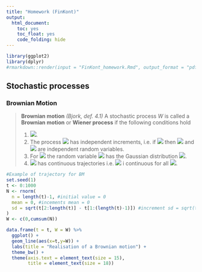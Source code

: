 ```yaml
---
title: "Homework (FinKont)"
output:
  html_document:
    toc: yes
    toc_float: yes
    code_folding: hide
---
```


```r
library(ggplot2)
library(dplyr)
#rmarkdown::render(input = "FinKont_homework.Rmd", output_format = "pdf_document")
```

## Stochastic processes

### Brownian Motion

>**Brownian motion** *(Bjork, def. 4.1)*  A stochastic process $W$ is called a **Brownian motion** or **Wiener process** if the following conditions hold
>
> 1. <img class="math inline"  src="https://math.vercel.app?inline=W_0=0"/>.
> 2. The process <img class="math inline"  src="https://math.vercel.app?inline=W"/> has independent increments, i.e. if <img class="math inline"  src="https://math.vercel.app?inline=r<s\le t< u"/> then <img class="math inline" src="https://math.vercel.app?inline=W_u-W_t"/> and <img class="math inline"  src="https://math.vercel.app?inline=W_s-W_r"/> are independent random variables.
> 3. For <img class="math inline"  src="https://math.vercel.app?inline=s<t"/> the random variable <img class="math inline"  src="https://math.vercel.app?inline=W_t-W_s"/> has the Gaussian distribution <img class="math inline"  src="https://math.vercel.app?inline=\mathcal{N}(0,t-s)" />.
> 4. <img class="math inline"  src="https://math.vercel.app?inline=W"/> has continuous trajectories i.e. <img class="math inline"  src="https://math.vercel.app?inline=s\mapsto W(s;\omega)"/> i continuous for all <img class="math inline"  src="https://math.vercel.app?inline=\omega \in\Omega"/>.

```r
#Example of trajectory for BM
set.seed(1)
t <- 0:1000
N <- rnorm(
  n = length(t)-1, #initial value = 0
  mean = 0, #incements mean = 0
  sd = sqrt(t[2:length(t)] - t[1:(length(t)-1)]) #increment sd = sqrt(t-s)
)
W <- c(0,cumsum(N))
```
```r
data.frame(t = t, W = W) %>%
  ggplot() +
  geom_line(aes(x=t,y=W)) +
  labs(title = "Realisation of a Brownian motion") +
  theme_bw() +
  theme(axis.text = element_text(size = 15),
        title = element_text(size = 18))
```
